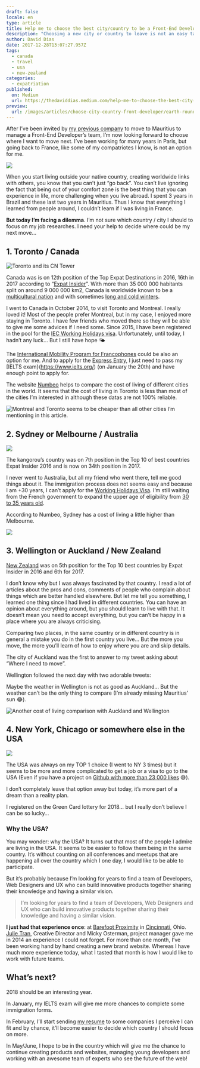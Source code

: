 ```yaml
---
draft: false
locale: en
type: article
title: Help me to choose the best city/country to be a Front-End Developer!
description: "Choosing a new city or country to leave is not an easy task. I'm sharing my process to choose the next city where I wanna live."
author: David Dias
date: 2017-12-28T13:07:27.957Z
tags:
  - canada
  - travel
  - usa
  - new-zealand
categories:
  - expatriation
published:
  on: Medium
  url: https://thedaviddias.medium.com/help-me-to-choose-the-best-city-country-to-be-a-front-end-developer-9256813181ad
preview:
  url: /images/articles/choose-city-country-front-developer/earth-rounded.jpeg
---
```


After I’ve been invited by [my previous company](https://www.facebook.com/Proximity-BBDO-Indian-Ocean-378454594936/) to move to Mauritius to manage a Front-End Developer’s team, I’m now looking forward to choose where I want to move next. I’ve been working for many years in Paris, but going back to France, like some of my compatriotes I know, is not an option for me.

![](/images/articles/choose-city-country-front-developer/earth-rounded.jpeg)

When you start living outside your native country, creating worldwide links with others, you know that you can’t just “go back”. You can’t live ignoring the fact that being out of your comfort zone is the best thing that you can experience in life, more challenging when you live abroad. I spent 3 years in Brazil and these last two years in Mauritius. Thus I know that everything I learned from people around, I couldn’t learn if I was living in France.

**But today I’m facing a dilemma**. I’m not sure which country / city I should to focus on my job researches. I need your help to decide where could be my next move…

<Tweet url="https://twitter.com/TheDavidDias/status/945986396375810049" />

## 1. Toronto / Canada

![](/images/articles/choose-city-country-front-developer/toront-cn-tower.jpeg 'Toronto and its CN Tower')

Canada was is on 12th position of the Top Expat Destinations in 2016, 16th in 2017 according to “[Expat Insider](https://www.internations.org/expat-insider/)”. With more than 35 000 000 habitants split on around 9 000 000 km2, Canada is worldwide known to be a [multicultural nation](https://en.wikipedia.org/wiki/Multiculturalism_in_Canada) and with sometimes [long and cold winters](http://www.huffingtonpost.ca/2017/12/27/cold-weather-wave-is-lasting-longer-than-usual-environment-canada_a_23318174/).

I went to Canada in October 2014, to visit Toronto and Montreal. I really loved it! Most of the people prefer Montreal, but in my case, I enjoyed more staying in Toronto. I have few friends who moved there so they will be able to give me some advices if I need some. Since 2015, I have been registered in the pool for the [IEC Working Holidays visa](http://www.cic.gc.ca/english/work/iec/eligibility.asp). Unfortunately, until today, I hadn’t any luck… But I still have hope 🌤

The [International Mobility Program for Francophones](https://www.canadavisa.com/mobilite-francophone.html) could be also an option for me. And to apply for the [Express Entry](http://www.cic.gc.ca/english/immigrate/skilled/crs-tool.asp), I just need to pass my [IELTS exam}(https://www.ielts.org/) (on January the 20th) and have enough point to apply for.

The website [Numbeo](https://www.numbeo.com/) helps to compare the cost of living of different cities in the world. It seems that the cost of living in Toronto is less than most of the cities I’m interested in although these datas are not 100% reliable.

![](/images/articles/choose-city-country-front-developer/cost-living-montreal-toronto.png 'Montreal and Toronto seems to be cheaper than all other cities I’m mentioning in this article.')

## 2. Sydney or Melbourne / Australia

![](/images/articles/choose-city-country-front-developer/sydney-view.jpeg)

The kangorou’s country was on 7th position in the Top 10 of best countries Expat Insider 2016 and is now on 34th position in 2017.

I never went to Australia, but all my friend who went there, tell me good things about it. The immigration process does not seems easy and because I am +30 years, I can’t apply for the [Working Holidays Visa](https://www.homeaffairs.gov.au/Trav/Visa-1/417-). I’m still waiting from the French government to expand the upper age of eligibility from [30 to 35 years old](https://www.quora.com/When-does-the-Australian-working-holiday-visa-age-increase).

According to Numbeo, Sydney has a cost of living a little higher than Melbourne.

![](/images/articles/choose-city-country-front-developer/cost-living-sydney-melbourne.png)

## 3. Wellington or Auckland / New Zealand

[New Zealand](https://en.wikipedia.org/wiki/New_Zealand) was on 5th position for the Top 10 best countries by Expat Insider in 2016 and 6th for 2017.

I don’t know why but I was always fascinated by that country. I read a lot of articles about the pros and cons, comments of people who complain about things which are better handled elsewhere. But let me tell you something, I learned one thing since I had lived in different countries. You can have an opinion about everything around, but you should learn to live with that. It doesn’t mean you need to accept everything, but you can’t be happy in a place where you are always criticising.

Comparing two places, in the same country or in different country is in general a mistake you do in the first country you live… But the more you move, the more you’ll learn of how to enjoy where you are and skip details.

The city of Auckland was the first to answer to my tweet asking about “Where I need to move”.

<Tweet url="https://twitter.com/Auckland_NZ/status/945593377889779713" />

Wellington followed the next day with two adorable tweets:

<Tweet url="https://twitter.com/Wellington_NZ/status/946186808328519680" />

<Tweet url="https://twitter.com/Wellington_NZ/status/946187998403510272" />

Maybe the weather in Wellington is not as good as Auckland… But the weather can’t be the only thing to compare (I’m already missing Mauritius’ sun 😂).

![](/images/articles/choose-city-country-front-developer/cost-living-wellington-auckland.png 'Another cost of living comparison with Auckland and Wellington')

## 4. New York, Chicago or somewhere else in the USA

![](/images/articles/choose-city-country-front-developer/new-york-statue-liberty.jpeg)

The USA was always on my TOP 1 choice (I went to NY 3 times) but it seems to be more and more complicated to get a job or a visa to go to the USA (Even if you have a project on [Github with more than 23 000 likes](https://github.com/thedaviddias/Front-End-Checklist) 😅).

I don’t completely leave that option away but today, it’s more part of a dream than a reality plan.

I registered on the Green Card lottery for 2018… but I really don’t believe I can be so lucky…

### Why the USA?

You may wonder: why the USA? It turns out that most of the people I admire are living in the USA. It seems to be easier to follow them being in the same country. It’s without counting on all conferences and meetups that are happening all over the country which I one day, I would like to be able to participate.

But it’s probably because I’m looking for years to find a team of Developers, Web Designers and UX who can build innovative products together sharing their knowledge and having a similar vision.

> I’m looking for years to find a team of Developers, Web Designers and UX who can build innovative products together sharing their knowledge and having a similar vision.

**I just had that experience once**: at [Barefoot Proximity](https://www.barefootproximity.com/) in [Cincinnati](https://en.wikipedia.org/wiki/Cincinnati), Ohio. [Julie Tran](https://www.linkedin.com/in/tranje/), Creative Director and Micky Osterman, project manager gave me in 2014 an experience I could not forget. For more than one month, I’ve been working hand by hand creating a new brand website. Whereas I have much more experience today, what I tasted that month is how I would like to work with future teams.

## What’s next?

2018 should be an interesting year.

In January, my IELTS exam will give me more chances to complete some immigration forms.

In February, I’ll start sending [my resume](https://www.linkedin.com/in/thedaviddias/) to some companies I perceive I can fit and by chance, it’ll become easier to decide which country I should focus on more.

In May/June, I hope to be in the country which will give me the chance to continue creating products and websites, managing young developers and working with an awesome team of experts who see the future of the web!
